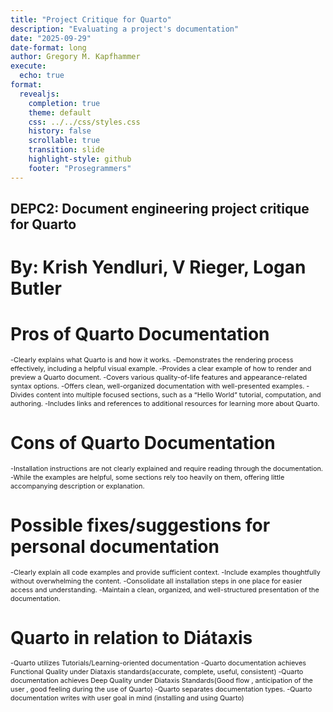 ```yaml
---
title: "Project Critique for Quarto"
description: "Evaluating a project's documentation"
date: "2025-09-29"
date-format: long
author: Gregory M. Kapfhammer
execute:
  echo: true
format:
  revealjs:
    completion: true
    theme: default
    css: ../../css/styles.css
    history: false
    scrollable: true
    transition: slide
    highlight-style: github
    footer: "Prosegrammers"
---
```


## DEPC2: Document engineering project critique for Quarto
# By: Krish Yendluri, V Rieger, Logan Butler

# Pros of Quarto Documentation

::: {.incremental .fade-right style="margin-top: -0.2em; font-size: 0.775em;"}


 -Clearly explains what Quarto is and how it works.
 -Demonstrates the rendering process effectively, including a helpful visual example.
 -Provides a clear example of how to render and preview a Quarto document.
 -Covers various quality-of-life features and appearance-related syntax options.
 -Offers clean, well-organized documentation with well-presented examples.
 -Divides content into multiple focused sections, such as a “Hello World” tutorial, computation, and authoring.
 -Includes links and references to additional resources for learning more about Quarto.


:::

# Cons of Quarto Documentation

::: {.incremental .fade-right style="margin-top: -0.2em; font-size: 0.775em;"}


 -Installation instructions are not clearly explained and require reading through the documentation.
 -While the examples are helpful, some sections rely too heavily on them, offering little accompanying description or explanation.

:::

# Possible fixes/suggestions for personal documentation
::: {.incremental .fade-right style="margin-top: -0.2em; font-size: 0.775em;"}

 -Clearly explain all code examples and provide sufficient context.
 -Include examples thoughtfully without overwhelming the content.
 -Consolidate all installation steps in one place for easier access and understanding.
 -Maintain a clean, organized, and well-structured presentation of the documentation.
 
:::

# Quarto in relation to Diátaxis
::: {.incremental .fade-right style="margin-top: -0.2em; font-size: 0.775em;"}

 -Quarto utilizes Tutorials/Learning-oriented documentation
 -Quarto documentation achieves Functional Quality under Diataxis standards(accurate,       complete, useful, consistent)
 -Quarto documentation achieves Deep Quality under Diataxis Standards(Good flow , anticipation of the user , good feeling during the use of Quarto)
 -Quarto separates documentation types.
 -Quarto documentation writes with user goal in mind (installing and using Quarto)
 
:::